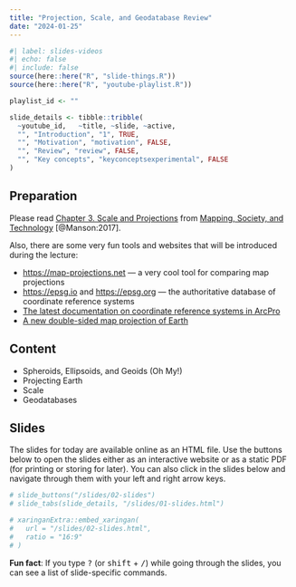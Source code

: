 ```yaml
---
title: "Projection, Scale, and Geodatabase Review"
date: "2024-01-25"
---
```


```r
#| label: slides-videos
#| echo: false
#| include: false
source(here::here("R", "slide-things.R"))
source(here::here("R", "youtube-playlist.R"))

playlist_id <- ""

slide_details <- tibble::tribble(
  ~youtube_id,   ~title, ~slide, ~active,
  "", "Introduction", "1", TRUE,
  "", "Motivation", "motivation", FALSE,
  "", "Review", "review", FALSE,
  "", "Key concepts", "keyconceptsexperimental", FALSE
)
```

## Preparation
Please read [Chapter 3. Scale and Projections](https://open.lib.umn.edu/mapping/chapter/3-scale-and-projections/){target="_blank"} from [Mapping, Society, and Technology](https://open.lib.umn.edu/mapping/){target="_blank"} [@Manson:2017].

Also, there are some very fun tools and websites that will be introduced during the lecture:

- <https://map-projections.net>{target="_blank"} --- a very cool tool for comparing map projections
- <https://epsg.io>{target="_blank"} and <https://epsg.org>{target="_blank"} --- the authoritative database of coordinate reference systems
- [The latest documentation on coordinate reference systems in ArcPro](https://pro.arcgis.com/en/pro-app/latest/help/mapping/properties/coordinate-systems-and-projections.htm){target="_blank"}
- [A new double-sided map projection of Earth](https://www.nytimes.com/2021/02/24/science/new-world-map.html){target="_blank"}

## Content

- Spheroids, Ellipsoids, and Geoids (Oh My!)
- Projecting Earth
- Scale
- Geodatabases

## Slides

The slides for today are available online as an HTML file. Use the buttons below to open the slides either as an interactive website or as a static PDF (for printing or storing for later). You can also click in the slides below and navigate through them with your left and right arrow keys.

```r
# slide_buttons("/slides/02-slides")
# slide_tabs(slide_details, "/slides/01-slides.html")
```

```r
# xaringanExtra::embed_xaringan(
#   url = "/slides/02-slides.html",
#   ratio = "16:9"
# )
```

:::{.callout-tip}
**Fun fact**: If you type <kbd>?</kbd> (or <kbd>shift</kbd> + <kbd>/</kbd>) while going through the slides, you can see a list of slide-specific commands.
:::
